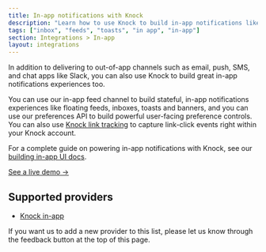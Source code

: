 ```yaml
---
title: In-app notifications with Knock
description: "Learn how to use Knock to build in-app notifications like inboxes, feeds, and toasts."
tags: ["inbox", "feeds", "toasts", "in app", "in-app"]
section: Integrations > In-app
layout: integrations
---
```


In addition to delivering to out-of-app channels such as email, push, SMS, and chat apps like Slack, you can also use Knock to build great in-app notifications experiences too.

You can use our in-app feed channel to build stateful, in-app notifications experiences like floating feeds, inboxes, toasts and banners, and you can use our preferences API to build powerful user-facing preference controls. You can also use [Knock link tracking](/send-notifications/tracking) to capture link-click events right within your Knock account.

For a complete guide on powering in-app notifications with Knock, see our [building in-app UI docs](/in-app-ui/overview).

[See a live demo ->](https://in-app-demo.knock.app/)

## Supported providers

- [Knock in-app](/integrations/in-app/knock)

If you want us to add a new provider to this list, please let us know through the feedback button at the top of this page.
